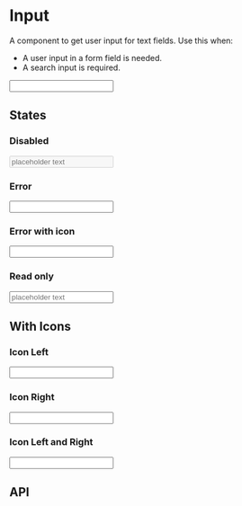 

<Meta title="Input" component={Input} />

# Input

A component to get user input for text fields. Use this when:

- A user input in a form field is needed.
- A search input is required.

<Preview withToolbar>
  <Story name="base" parameters={{ decorators: [withKnobs] }}>
    <FormItem>
      <Input />
    </FormItem>
  </Story>
</Preview>


## States

### Disabled

<Preview withToolbar>
  <Story name="disabled" parameters={{ decorators: [withKnobs] }}>
    <FormItem>
      <Input placeholder="placeholder text" disabled />
    </FormItem>
  </Story>
</Preview>

### Error

<Preview withToolbar>
  <Story name="error" parameters={{ decorators: [withKnobs] }}>
    <FormItem hasError>
      <Input />
    </FormItem>
  </Story>
</Preview>

### Error with icon

<Preview withToolbar>
  <Story name="error with icon" parameters={{ decorators: [withKnobs] }}>
    <FormItem hasRightIcon hasError>
      <Input />
      <IconClose className="xyz-input__icon xyz-input__icon_right" />
    </FormItem>
  </Story>
</Preview>

### Read only

<Preview withToolbar>
  <Story name="read only" parameters={{ decorators: [withKnobs] }}>
    <FormItem>
      <Input placeholder="placeholder text" readOnly />
    </FormItem>
  </Story>
</Preview>

## With Icons

### Icon Left

<Preview withToolbar>
  <Story name="left icon" parameters={{ decorators: [withKnobs] }}>
    <FormItem hasLeftIcon>
      <IconSearch className="xyz-input__icon xyz-input__icon_left" />
      <Input />
    </FormItem>
  </Story>
</Preview>

### Icon Right

<Preview withToolbar>
  <Story name="right icon" parameters={{ decorators: [withKnobs] }}>
    <FormItem hasRightIcon>
      <Input />
      <IconClose className="xyz-input__icon xyz-input__icon_right" />
    </FormItem>
  </Story>
</Preview>

### Icon Left and Right

<Preview withToolbar>
  <Story name="left-right icon" parameters={{ decorators: [withKnobs] }}>
    <FormItem hasLeftIcon hasRightIcon>
      <IconSearch className="xyz-input__icon xyz-input__icon_left" />
      <Input />
      <IconClose className="xyz-input__icon xyz-input__icon_right" />
    </FormItem>
  </Story>
</Preview>

## API

<Props of={Input} />
